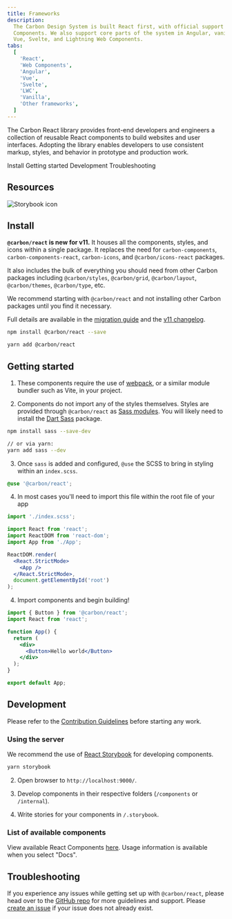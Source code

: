 ```yaml
---
title: Frameworks
description:
  The Carbon Design System is built React first, with official support for Web
  Components. We also support core parts of the system in Angular, vanilla JS,
  Vue, Svelte, and Lightning Web Components.
tabs:
  [
    'React',
    'Web Components',
    'Angular',
    'Vue',
    'Svelte',
    'LWC',
    'Vanilla',
    'Other frameworks',
  ]
---
```


<PageDescription>

The Carbon React library provides front-end developers and engineers a
collection of reusable React components to build websites and user interfaces.
Adopting the library enables developers to use consistent markup, styles, and
behavior in prototype and production work.

</PageDescription>

<AnchorLinks>

<AnchorLink>Install</AnchorLink>
<AnchorLink>Getting started</AnchorLink>
<AnchorLink>Development</AnchorLink>
<AnchorLink>Troubleshooting</AnchorLink>

</AnchorLinks>

## Resources

<Row className="resource-card-group">
<Column colLg={4} colMd={4} noGutterSm>
  <ResourceCard
    subTitle="Carbon React"
    href="https://react.carbondesignsystem.com"
    >

![Storybook icon](images/storybook.svg)

  </ResourceCard>
</Column>
    <Column colMd={4} colLg={4} noGutterSm>
    <ResourceCard
      subTitle="Try React components with Stackblitz"
      href="https://stackblitz.com/github/carbon-design-system/carbon/tree/main/examples/vite">
      <MdxIcon name="stackblitz" />
    </ResourceCard>
  </Column>
</Row>

## Install

<InlineNotification>

**`@carbon/react` is new for v11.** It houses all the components, styles, and
icons within a single package. It replaces the need for `carbon-components`,
`carbon-components-react`, `carbon-icons`, and `@carbon/icons-react` packages.

It also includes the bulk of everything you should need from other Carbon
packages including `@carbon/styles`, `@carbon/grid`, `@carbon/layout`,
`@carbon/themes`, `@carbon/type`, etc.

We recommend starting with `@carbon/react` and not installing other Carbon
packages until you find it necessary.

Full details are available in the [migration guide](/migrating/guide/develop)
and the
[v11 changelog](https://github.com/carbon-design-system/carbon/blob/main/docs/migration/v11.md).

</InlineNotification>

<Title> Using npm: </Title>

```bash
npm install @carbon/react --save
```

<Title>
  If you prefer <a href="https://yarnpkg.com">Yarn</a>:
</Title>

```bash
yarn add @carbon/react
```

## Getting started

1.  These components require the use of
    [webpack](https://webpack.js.org/guides/getting-started/), or a similar
    module bundler such as Vite, in your project.

2.  Components do not import any of the styles themselves. Styles are provided
    through `@carbon/react` as
    [Sass modules](https://sass-lang.com/blog/the-module-system-is-launched).
    You will likely need to install the
    [Dart Sass](https://npmjs.com/package/sass) package.

```bash
npm install sass --save-dev

// or via yarn:
yarn add sass --dev
```

3.  Once `sass` is added and configured, `@use` the SCSS to bring in styling
    within an `index.scss`.

```scss path=./index.scss
@use '@carbon/react';
```

4. In most cases you'll need to import this file within the root file of your
   app

```jsx path=./main.jsx
import './index.scss';

import React from 'react';
import ReactDOM from 'react-dom';
import App from './App';

ReactDOM.render(
  <React.StrictMode>
    <App />
  </React.StrictMode>,
  document.getElementById('root')
);
```

4. Import components and begin building!

```jsx path=./App.jsx
import { Button } from '@carbon/react';
import React from 'react';

function App() {
  return (
    <div>
      <Button>Hello world</Button>
    </div>
  );
}

export default App;
```

## Development

Please refer to the
[Contribution Guidelines](https://github.com/carbon-design-system/carbon/blob/v10/.github/CONTRIBUTING.md)
before starting any work.

### Using the server

We recommend the use of
[React Storybook](https://github.com/storybooks/react-storybook) for developing
components.

<Title> Start the server: </Title>

```bash
yarn storybook
```

2.  Open browser to `http://localhost:9000/`.

3.  Develop components in their respective folders (`/components` or
    `/internal`).

4.  Write stories for your components in `/.storybook`.

### List of available components

View available React Components [here](http://react.carbondesignsystem.com).
Usage information is available when you select "Docs".

## Troubleshooting

If you experience any issues while getting set up with `@carbon/react`, please
head over to the
[GitHub repo](https://github.com/carbon-design-system/carbon/tree/v10/packages/react)
for more guidelines and support. Please
[create an issue](https://github.com/carbon-design-system/carbon/issues) if your
issue does not already exist.
